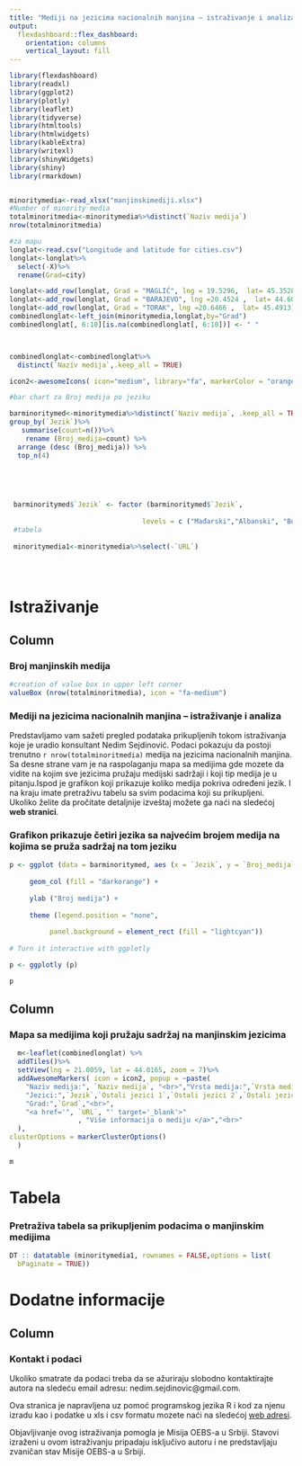 ```yaml
---
title: "Mediji na jezicima nacionalnih manjina – istraživanje i analiza"
output: 
  flexdashboard::flex_dashboard:
    orientation: columns
    vertical_layout: fill
---
```


```r
library(flexdashboard)
library(readxl)
library(ggplot2)
library(plotly)
library(leaflet)
library(tidyverse)
library(htmltools)
library(htmlwidgets)
library(kableExtra)
library(writexl)
library(shinyWidgets)
library(shiny)
library(rmarkdown)


minoritymedia<-read_xlsx("manjinskimediji.xlsx")
#Number of minority media
totalminoritmedia<-minoritymedia%>%distinct(`Naziv medija`)
nrow(totalminoritmedia)

#za mapu
longlat<-read.csv("Longitude and latitude for cities.csv")
longlat<-longlat%>%
  select(-X)%>%
  rename(Grad=city)

longlat<-add_row(longlat, Grad = "MAGLIĆ", lng = 19.5296,  lat= 45.3528)
longlat<-add_row(longlat, Grad = "BARAJEVO", lng =20.4524 ,  lat= 44.6035)
longlat<-add_row(longlat, Grad = "TORAK", lng =20.6466 ,  lat= 45.4913)
combinedlonglat<-left_join(minoritymedia,longlat,by="Grad")
combinedlonglat[, 6:10][is.na(combinedlonglat[, 6:10])] <- " "



combinedlonglat<-combinedlonglat%>%
  distinct(`Naziv medija`,.keep_all = TRUE)

icon2<-awesomeIcons( icon="medium", library="fa", markerColor = "orange")

#bar chart za Broj medija po jeziku

barminoritymed<-minoritymedia%>%distinct(`Naziv medija`, .keep_all = TRUE)%>%
group_by(`Jezik`)%>%
   summarise(count=n())%>%
    rename (Broj_medija=count) %>%
  arrange (desc (Broj_medija)) %>%
  top_n(4)
  

  
   

 barminoritymed$`Jezik` <- factor (barminoritymed$`Jezik`,
  
                                 levels = c ("Mađarski","Albanski", "Bosanski", "Romski"))
 #tabela 
 
 minoritymedia1<-minoritymedia%>%select(-`URL`)
 

 
```

Istraživanje
=================================================================

Column {data-width=500}
-----------------------------------------------------------------------
### Broj manjinskih medija {data-height=150} 
```r
#creation of value box in upper left corner
valueBox (nrow(totalminoritmedia), icon = "fa-medium")
```

### **Mediji na jezicima nacionalnih manjina – istraživanje i analiza** {data-height=350, align=justify}

Predstavljamo vam sažeti pregled podataka prikupljenih tokom istraživanja koje je uradio konsultant Nedim Sejdinović. Podaci pokazuju da postoji trenutno `r nrow(totalminoritmedia)` medija na jezicima nacionalnih manjina. Sa desne strane vam je na raspolaganju mapa sa medijima gde mozete da vidite na kojim sve jezicima pružaju medijski sadržaji i koji tip medija je u pitanju.Ispod je grafikon koji prikazuje koliko medija pokriva određeni jezik. I na kraju imate pretraživu tabelu sa svim podacima koji su prikupljeni. Ukoliko želite da pročitate detaljnije izveštaj možete ga naći na sledećoj **web stranici**.  


### **Grafikon prikazuje četiri jezika sa najvećim brojem medija na kojima se pruža sadržaj na tom jeziku** {data-height=500}
```r
p <- ggplot (data = barminoritymed, aes (x = `Jezik`, y = `Broj_medija`))+
  
     geom_col (fill = "darkorange") +
  
     ylab ("Broj medija") +
  
     theme (legend.position = "none",
            
          panel.background = element_rect (fill = "lightcyan"))
  
# Turn it interactive with ggplotly

p <- ggplotly (p)

p
```

Column {data-width=500}
-----------------------------------------------------------------------
### **Mapa sa medijima koji pružaju sadržaj na manjinskim jezicima** 

```r

  m<-leaflet(combinedlonglat) %>% 
  addTiles()%>%
  setView(lng = 21.0059, lat = 44.0165, zoom = 7)%>%
  addAwesomeMarkers( icon = icon2, popup = ~paste(
    "Naziv medija:", `Naziv medija`, "<br>","Vrsta medija:",`Vrsta medija`, "<br>",
    "Jezici:",`Jezik`,`Ostali jezici 1`,`Ostali jezici 2`,`Ostali jezici 3`,`Ostali jezici 4`,`Ostali jezici 5`,"<br>",
    "Grad:",`Grad`,"<br>",
    "<a href='", `URL`, "' target='_blank'>"
                 , "Više informacija o mediju </a>","<br>"
  ),
clusterOptions = markerClusterOptions()
  )

m

```

Tabela
=============================================

### **Pretraživa tabela sa prikupljenim podacima o manjinskim medijima**

```r
DT :: datatable (minoritymedia1, rownames = FALSE,options = list(
  bPaginate = TRUE))
```

Dodatne informacije
=============================================

Column {data-width=1000}
-----------------------------------------------------------------------
### **Kontakt i podaci** {data-height=1000, align=justify}

Ukoliko smatrate da podaci treba da se ažuriraju slobodno kontaktirajte autora na sledeću email adresu: nedim.sejdinovic@gmail.com. 

Ova stranica je napravljena uz pomoć programskog jezika R i kod za njenu izradu kao i podatke u xls i csv formatu mozete naći na sledećoj [web adresi](https://github.com/tixwitchy/Minority-media).

Objavljivanje ovog istraživanja pomogla je Misija OEBS-a u Srbiji. Stavovi izraženi u ovom istraživanju pripadaju isključivo autoru i ne predstavljaju zvaničan stav Misije OEBS-a u Srbiji.





